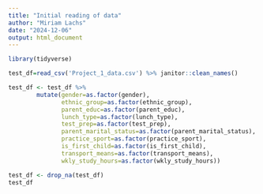 ```yaml
---
title: "Initial reading of data"
author: "Miriam Lachs"
date: "2024-12-06"
output: html_document
---
```



```r
library(tidyverse)
```

```r
test_df=read_csv('Project_1_data.csv') %>% janitor::clean_names() 

test_df <- test_df %>% 
        mutate(gender=as.factor(gender),
               ethnic_group=as.factor(ethnic_group),
               parent_educ=as.factor(parent_educ),
               lunch_type=as.factor(lunch_type),
               test_prep=as.factor(test_prep),
               parent_marital_status=as.factor(parent_marital_status),
               practice_sport=as.factor(practice_sport),
               is_first_child=as.factor(is_first_child),
               transport_means=as.factor(transport_means),
               wkly_study_hours=as.factor(wkly_study_hours))

test_df <- drop_na(test_df)
test_df
```

